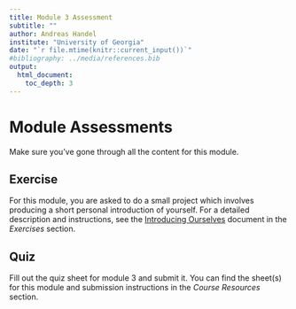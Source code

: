 ```yaml
---
title: Module 3 Assessment 
subtitle: ""
author: Andreas Handel
institute: "University of Georgia"
date: "`r file.mtime(knitr::current_input())`"
#bibliography: ../media/references.bib
output: 
  html_document:
    toc_depth: 3
---
```


# Module Assessments


Make sure you've gone through all the content for this module. 


## Exercise

For this module, you are asked to do a small project which involves producing a short personal introduction of yourself. For a detailed description and instructions, see the [Introducing Ourselves](./Exercise_Introducing_Ourselves.html) document in the _Exercises_ section.


## Quiz

Fill out the quiz sheet for module 3 and submit it. You can find the sheet(s) for this module and submission instructions in the _Course Resources_ section.



